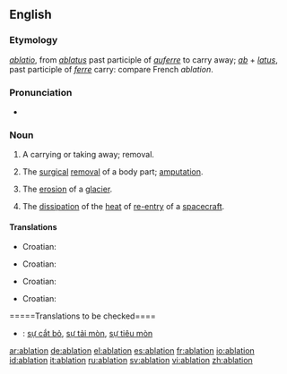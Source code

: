 ==English==
===Etymology===
{{L.}} ''[[ablatio]]'', from ''[[ablatus]]'' past participle of ''[[auferre]]'' to carry away; ''[[ab]]'' + ''[[latus]]'', past participle of ''[[ferre]]'' carry: compare French ''ablation''.

===Pronunciation===
*{{rhymes|eɪʃǝn}}

===Noun===
{{wikipedia}}
{{en-noun}}
#A carrying or taking away; removal.
#{{medicine}} The [[surgical]] [[removal]] of a body part; [[amputation]].
#{{geology}} The [[erosion]] of a [[glacier]].
#{{physics}} The [[dissipation]] of the [[heat]] of [[re-entry]] of a [[spacecraft]].

====Translations====
{{trans-top|removal}}
*Croatian: {{t-|hr|ablacija|f}}
{{trans-mid}}
{{trans-bottom}}

{{trans-top|amputation}}
*Croatian: {{t-|hr|ablacija|f}}
{{trans-mid}}
{{trans-bottom}}

{{trans-top|erosion of a glacier}}
*Croatian: {{t-|hr|ablacija|f}}
{{trans-mid}}
{{trans-bottom}}

{{trans-top|dissipation of the heat}}
*Croatian: {{t-|hr|ablacija|f}}
{{trans-mid}}
{{trans-bottom}}

=====Translations to be checked====
{{checktrans}}
*{{ttbc|Vietnamese}}: [[sự cắt bỏ]], [[sự tải mòn]], [[sự tiêu mòn]]

[[ar:ablation]]
[[de:ablation]]
[[el:ablation]]
[[es:ablation]]
[[fr:ablation]]
[[io:ablation]]
[[id:ablation]]
[[it:ablation]]
[[ru:ablation]]
[[sv:ablation]]
[[vi:ablation]]
[[zh:ablation]]